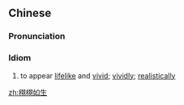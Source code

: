 ==Chinese==
{{zh-forms|type=211}}

===Pronunciation===
{{zh-pron
|m=xǔxǔrúshēng
|c=heoi2 heoi2 jyu4 saang1
|cat=cy
}}

===Idiom===
{{zh-idiom}}

# to appear [[lifelike]] and [[vivid]]; [[vividly]]; [[realistically]]

[[zh:栩栩如生]]
